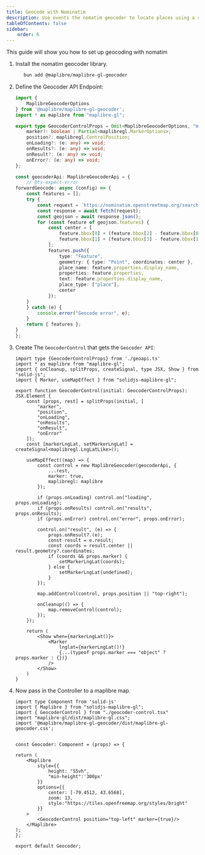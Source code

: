 ```yaml
---
title: Geocode with Nominatim
description: Use events the nomatim geocoder to locate places using a search box.
tableOfContents: false
sidebar: 
    order: 6
---
```


This guide will show you how to set up geocoding with nomatim


<div class="not-content">
    <Geocode client:visible />
</div>

<Steps>

1. Install the nomatim geocoder library.
   ```bash
      bun add @maplibre/maplibre-gl-geocoder
    ```

2. Define the Geocoder API Endpoint:

    ```ts title="geoapi.ts"
    import {
        MaplibreGeocoderOptions
    } from '@maplibre/maplibre-gl-geocoder';
    import * as maplibre from "maplibre-gl";

    export type GeocoderControlProps = Omit<MaplibreGeocoderOptions, "maplibregl" | "marker"> & {
        marker?: boolean | Partial<maplibregl.MarkerOptions>;
        position?: maplibregl.ControlPosition;
        onLoading?: (e: any) => void;
        onResults?: (e: any) => void;
        onResult?: (e: any) => void;
        onError?: (e: any) => void;
    };

    const geocoderApi: MaplibreGeocoderApi = {
        // @ts-expect-error
    forwardGeocode: async (config) => {
        const features = [];
        try {
            const request = `https://nominatim.openstreetmap.org/search?q=${config.query}&format=geojson&polygon_geojson=1&addressdetails=1`;
            const response = await fetch(request);
            const geojson = await response.json();
            for (const feature of geojson.features) {
                const center = [
                    feature.bbox[0] + (feature.bbox[2] - feature.bbox[0]) / 2,
                    feature.bbox[1] + (feature.bbox[3] - feature.bbox[1]) / 2
                ];
                features.push({
                    type: "Feature",
                    geometry: { type: "Point", coordinates: center },
                    place_name: feature.properties.display_name,
                    properties: feature.properties,
                    text: feature.properties.display_name,
                    place_type: ["place"],
                    center
                });
        }
        } catch (e) {
            console.error("Geocode error", e);
        }
        return { features };
    }
    };

    ```
3. Create The `GeocoderControl` that gets the `Geocoder API`:
    ```tsx title="geocoder-control.tsx"
    import type {GeocoderControlProps} from './geoapi.ts'
    import * as maplibre from "maplibre-gl";
    import { onCleanup, splitProps, createSignal, type JSX, Show } from "solid-js";
    import { Marker, useMapEffect } from "solidjs-maplibre-gl";

    export function GeocoderControl(initial: GeocoderControlProps): JSX.Element {
        const [props, rest] = splitProps(initial, [
            "marker",
            "position",
            "onLoading",
            "onResults",
            "onResult",
            "onError"
        ]);
        const [markerLngLat, setMarkerLngLat] = createSignal<maplibregl.LngLatLike>();

        useMapEffect((map) => {
            const control = new MaplibreGeocoder(geocoderApi, {
                ...rest,
                marker: true,
                maplibregl: maplibre
            });

            if (props.onLoading) control.on("loading", props.onLoading);
            if (props.onResults) control.on("results", props.onResults);
            if (props.onError) control.on("error", props.onError);
            
            control.on("result", (e) => {
                props.onResult?.(e);
                const result = e.result;
                const coords = result.center || result.geometry?.coordinates;
                if (coords && props.marker) {
                    setMarkerLngLat(coords);
                } else {
                    setMarkerLngLat(undefined);
                }
            });

            map.addControl(control, props.position || "top-right");
            
            onCleanup(() => {
                map.removeControl(control);
            });
        });

        return (
            <Show when={markerLngLat()}>
                <Marker
                    lnglat={markerLngLat()!}
                    {...(typeof props.marker === "object" ? props.marker : {})}
                />
            </Show>
        )
    }
    ```
4. Now pass in the Controller to a maplibre map.
    ```tsx title="Geocoder.tsx"
    import type Component from 'solid-js'
    import { Maplibre } from "solidjs-maplibre-gl";
    import { GeocoderControl } from "./geocoder-control.tsx"
    import "maplibre-gl/dist/maplibre-gl.css";
    import '@maplibre/maplibre-gl-geocoder/dist/maplibre-gl-geocoder.css';


    const Geocoder: Component = (props) => {
    
    return (
        <Maplibre
            style={{
                height: "55vh",
                "min-height":'300px'
            }}
            options={{
                center: [-79.4512, 43.6568],
                zoom: 13,
                style:"https://tiles.openfreemap.org/styles/bright"
            }}
        >
            <GeocoderControl position="top-left" marker={true}/>
        </Maplibre>
    );
    };

    export default Geocoder;
    ```

</Steps>
